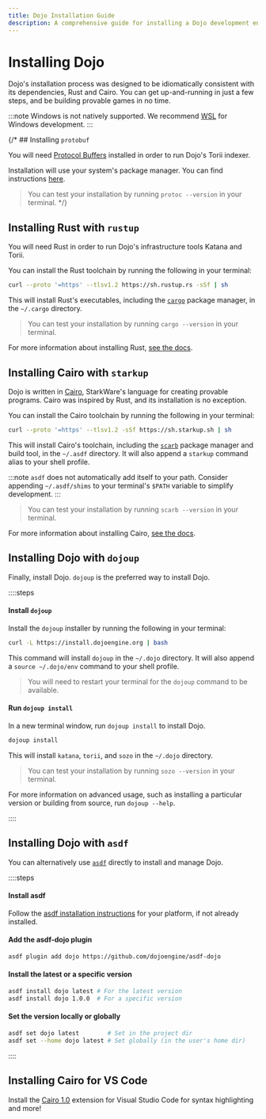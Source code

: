 ```yaml
---
title: Dojo Installation Guide
description: A comprehensive guide for installing a Dojo development environment.
---
```



# Installing Dojo

Dojo's installation process was designed to be idiomatically consistent with its dependencies, Rust and Cairo.
You can get up-and-running in just a few steps, and be building provable games in no time.

:::note
Windows is not natively supported. We recommend [WSL](https://learn.microsoft.com/en-us/windows/wsl/install) for Windows development.
:::

{/* ## Installing `protobuf`

You will need [Protocol Buffers](https://protobuf.dev/) installed in order to run Dojo's Torii indexer.

Installation will use your system's package manager.
You can find instructions [here](https://protobuf.dev/installation/).

> You can test your installation by running `protoc --version` in your terminal. */}

## Installing Rust with `rustup`

You will need Rust in order to run Dojo's infrastructure tools Katana and Torii.

You can install the Rust toolchain by running the following in your terminal:

```sh
curl --proto '=https' --tlsv1.2 https://sh.rustup.rs -sSf | sh
```

This will install Rust's executables, including the [`cargo`](https://doc.rust-lang.org/cargo/) package manager, in the `~/.cargo` directory.

> You can test your installation by running `cargo --version` in your terminal.

For more information about installing Rust, [see the docs](https://doc.rust-lang.org/book/ch01-01-installation.html).

## Installing Cairo with `starkup`

Dojo is written in [Cairo](https://www.cairo-lang.org/), StarkWare's language for creating provable programs.
Cairo was inspired by Rust, and its installation is no exception.

You can install the Cairo toolchain by running the following in your terminal:

```sh
curl --proto '=https' --tlsv1.2 -sSf https://sh.starkup.sh | sh
```

This will install Cairo's toolchain, including the [`scarb`](https://docs.swmansion.com/scarb/) package manager and build tool, in the `~/.asdf` directory.
It will also append a `starkup` command alias to your shell profile.

:::note
`asdf` does not automatically add itself to your path.
Consider appending `~/.asdf/shims` to your terminal's `$PATH` variable to simplify development.
:::

> You can test your installation by running `scarb --version` in your terminal.

For more information about installing Cairo, [see the docs](https://github.com/software-mansion/starkup).

## Installing Dojo with `dojoup`

Finally, install Dojo. `dojoup` is the preferred way to install Dojo.

::::steps

#### Install `dojoup`

Install the `dojoup` installer by running the following in your terminal:

```sh
curl -L https://install.dojoengine.org | bash
```

This command will install `dojoup` in the `~/.dojo` directory.
It will also append a `source ~/.dojo/env` command to your shell profile.

> You will need to restart your terminal for the `dojoup` command to be available.

#### Run `dojoup install`

In a new terminal window, run `dojoup install` to install Dojo.

```sh
dojoup install
```

This will install `katana`, `torii`, and `sozo` in the `~/.dojo` directory.

> You can test your installation by running `sozo --version` in your terminal.

For more information on advanced usage, such as installing a particular version or building from source, run `dojoup --help`.

::::

## Installing Dojo with `asdf`

You can alternatively use [`asdf`](https://asdf-vm.com/) directly to install and manage Dojo.

::::steps

#### Install asdf

Follow the [asdf installation instructions](https://asdf-vm.com/guide/getting-started.html) for your platform, if not already installed.

#### Add the asdf-dojo plugin

```sh
asdf plugin add dojo https://github.com/dojoengine/asdf-dojo
```

#### Install the latest or a specific version

```sh
asdf install dojo latest # For the latest version
asdf install dojo 1.0.0  # For a specific version
```

#### Set the version locally or globally

```sh
asdf set dojo latest        # Set in the project dir
asdf set --home dojo latest # Set globally (in the user's home dir)
```

::::

## Installing Cairo for VS Code

Install the [Cairo 1.0](https://marketplace.visualstudio.com/items?itemName=starkware.cairo1) extension for Visual Studio Code for syntax highlighting and more!

<div className="grid grid-cols-2 gap-8">
    <LinkCard
        title="Dojo 101"
        description="Create your first Dojo application."
        link="/tutorials/dojo-starter"
    />
    <LinkCard
        title="Explore Dojo"
        description="Learn about the framework."
        link="/framework"
    />
</div>

